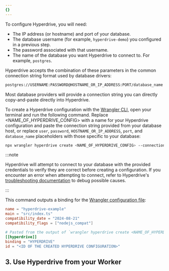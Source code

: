 ```yaml
---
{}
---
```



To configure Hyperdrive, you will need:

- The IP address (or hostname) and port of your database.
- The database username (for example, `hyperdrive-demo`) you configured in a previous step.
- The password associated with that username.
- The name of the database you want Hyperdrive to connect to. For example, `postgres`.

Hyperdrive accepts the combination of these parameters in the common connection string format used by database drivers:

```txt
postgres://USERNAME:PASSWORD@HOSTNAME_OR_IP_ADDRESS:PORT/database_name
```

Most database providers will provide a connection string you can directly copy-and-paste directly into Hyperdrive.

To create a Hyperdrive configuration with the [Wrangler CLI](/workers/wrangler/install-and-update/), open your terminal and run the following command. Replace \<NAME_OF_HYPERDRIVE_CONFIG> with a name for your Hyperdrive configuration and paste the connection string provided from your database host, or replace `user`, `password`, `HOSTNAME_OR_IP_ADDRESS`, `port`, and `database_name` placeholders with those specific to your database:

```sh
npx wrangler hyperdrive create <NAME_OF_HYPERDRIVE_CONFIG> --connection-string="postgres://user:password@HOSTNAME_OR_IP_ADDRESS:PORT/database_name"
```

:::note

Hyperdrive will attempt to connect to your database with the provided credentials to verify they are correct before creating a configuration. If you encounter an error when attempting to connect, refer to Hyperdrive's [troubleshooting documentation](/hyperdrive/observability/troubleshooting/) to debug possible causes.

:::

This command outputs a binding for the [Wrangler configuration file](/workers/wrangler/configuration/):

<WranglerConfig>

```toml
name = "hyperdrive-example"
main = "src/index.ts"
compatibility_date = "2024-08-21"
compatibility_flags = ["nodejs_compat"]

# Pasted from the output of `wrangler hyperdrive create <NAME_OF_HYPERDRIVE_CONFIG> --connection-string=[...]` above.
[[hyperdrive]]
binding = "HYPERDRIVE"
id = "<ID OF THE CREATED HYPERDRIVE CONFIGURATION>"
```

</WranglerConfig>

## 3. Use Hyperdrive from your Worker

<Render file="use-postgres-js-to-make-query" />
